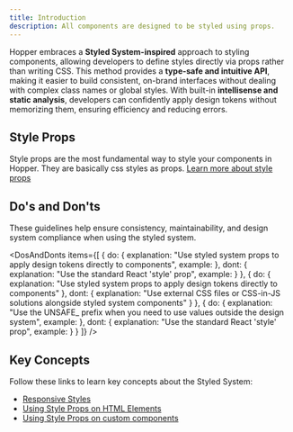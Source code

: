 ```yaml
---
title: Introduction
description: All components are designed to be styled using props.
---
```


Hopper embraces a **Styled System-inspired** approach to styling components, allowing developers to define styles directly via props rather than writing CSS. This method provides a **type-safe and intuitive API**, making it easier to build consistent, on-brand interfaces without dealing with complex class names or global styles. With built-in **intellisense and static analysis**, developers can confidently apply design tokens without memorizing them, ensuring efficiency and reducing errors.

## Style Props

Style props are the most fundamental way to style your components in Hopper. They are basically css styles as props. [Learn more about style props](/styled-system/concepts/styling)

## Do's and Don'ts

These guidelines help ensure consistency, maintainability, and design system compliance when using the styled system.

<DosAndDonts
    items={[
        {
            do: {
                explanation: "Use styled system props to apply design tokens directly to components",
                example: <CodeOnlyExample src="docs/styled-system/dos-and-donts/styled-properties-do" />
            },
            dont: {
                explanation: "Use the standard React 'style' prop",
                example: <CodeOnlyExample src="docs/styled-system/dos-and-donts/styled-properties-dont" />
            }
        },
        {
            do: {
                explanation: "Use styled system props to apply design tokens directly to components"
            },
            dont: {
                explanation: "Use external CSS files or CSS-in-JS solutions alongside styled system components"
            }
        },
        {
            do: {
                explanation: "Use the UNSAFE_ prefix when you need to use values outside the design system",
                example: <CodeOnlyExample src="docs/styled-system/dos-and-donts/unsafe-styled-properties-do" />
            },
            dont: {
                explanation: "Use the standard React 'style' prop",
                example: <CodeOnlyExample src="docs/styled-system/dos-and-donts/unsafe-styled-properties-dont" />
            }
        }
    ]}
/>

## Key Concepts

Follow these links to learn key concepts about the Styled System:

- [Responsive Styles](/styled-system/concepts/responsive-styles)
- [Using Style Props on HTML Elements](/styled-system/concepts/html-elements)
- [Using Style Props on custom components](/styled-system/concepts/custom-components)
